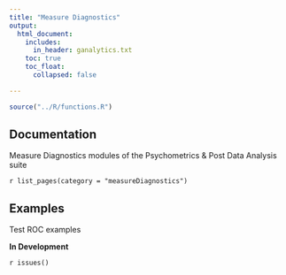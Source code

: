 ```yaml
---
title: "Measure Diagnostics"
output: 
  html_document:
    includes:
      in_header: ganalytics.txt
    toc: true
    toc_float:
      collapsed: false

---
```



```r
source("../R/functions.R")
```

## Documentation

Measure Diagnostics modules of the Psychometrics & Post Data Analysis suite

`r list_pages(category = "measureDiagnostics")`

## Examples
Test ROC examples

**In Development**

`r issues()`